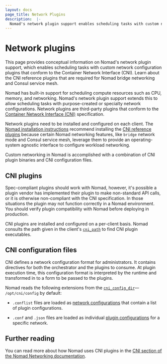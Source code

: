 ```yaml
---
layout: docs
page_title: Network Plugins
description:  |-
  Nomad's network plugin support enables scheduling tasks with custom network configuration plugins that conform to the Container Network Interface (CNI). Learn about the CNI reference plugins that are required for Nomad bridge networking and Consul service mesh.
---
```


# Network plugins

This page provides conceptual information on Nomad's network plugin support, which enables scheduling tasks with custom network configuration plugins that conform to the Container Network Interface (CNI). Learn about the CNI reference plugins that are required for Nomad bridge networking and Consul service mesh.

Nomad has built-in support for scheduling compute resources such as
CPU, memory, and networking. Nomad's network plugin support extends
this to allow scheduling tasks with purpose-created or specialty network
configurations. Network plugins are third-party plugins that conform to the
[Container Network Interface (CNI)][cni_spec] specification.

Network plugins need to be installed and configured on each client. The [Nomad
installation instructions][nomad_install] recommend installing the [CNI
reference plugins][cni_ref] because certain Nomad networking features, like
`bridge` network mode and Consul service mesh, leverage them to provide an
operating-system agnostic interface to configure workload networking.

Custom networking in Nomad is accomplished with a combination of CNI plugin
binaries and CNI configuration files.

## CNI plugins

Spec-compliant plugins should work with Nomad, however, it's possible a plugin
vendor has implemented their plugin to make non-standard API calls, or it is
otherwise non-compliant with the CNI specification. In those situations the
plugin may not function correctly in a Nomad environment. You should verify
plugin compatibility with Nomad before deploying in production.

CNI plugins are installed and configured on a per-client basis. Nomad consults
the path given in the client's [`cni_path`][] to find CNI plugin executables.

## CNI configuration files

CNI defines a network configuration format for administrators. It contains
directives for both the orchestrator and the plugins to consume.
At plugin execution time, this configuration format is interpreted by the
runtime and transformed in to a form to be passed to the plugins.

Nomad reads the following extensions from the [`cni_config_dir`][]—
`/opt/cni/config` by default:

* `.conflist` files are loaded as [network
  configurations][cni_spec_net_config] that contain a list of plugin
  configurations.

* `.conf` and `.json` files are loaded as individual [plugin
  configurations][cni_spec_plugin_config] for a specific network.

## Further reading

You can read more about how Nomad uses CNI plugins in the [CNI section of the
Nomad Networking documentation](/nomad/docs/networking/cni).

[3rd_party_cni]: https://www.cni.dev/docs/#3rd-party-plugins
[`cni_config_dir`]: /nomad/docs/configuration/client#cni_config_dir
[`cni_path`]: /nomad/docs/configuration/client#cni_path
[cni_ref]: https://github.com/containernetworking/plugins
[cni_spec]: https://www.cni.dev/docs/spec/
[cni_spec_net_config]: https://github.com/containernetworking/cni/blob/main/SPEC.md#configuration-format
[cni_spec_plugin_config]: https://github.com/containernetworking/cni/blob/main/SPEC.md#plugin-configuration-objects
[nomad_install]: /nomad/tutorials/get-started/get-started-install#linux-post-installation-steps
